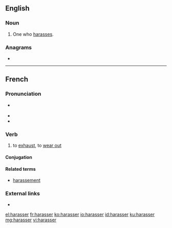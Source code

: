 ==English==

===Noun===
{{en-noun}}

# One who [[harass]]es.

===Anagrams===
* {{l|en|harrases}}

----

==French==

===Pronunciation===
* {{fr-asph}} {{IPA|/a.ʁa.se/|lang=fr}}
* {{rhymes|e|lang=fr}}
* {{homophones|aracée|harassai|harassé|harassée|harassées|harassés|harassez|lang=fr}}

===Verb===
{{fr-verb}}

# to [[exhaust]], to [[wear out]]

====Conjugation====
{{fr-conj-auto}}

====Related terms====
* [[harassement]]

===External links===
* {{R:TLFi}}

[[el:harasser]]
[[fr:harasser]]
[[ko:harasser]]
[[io:harasser]]
[[id:harasser]]
[[ku:harasser]]
[[mg:harasser]]
[[vi:harasser]]